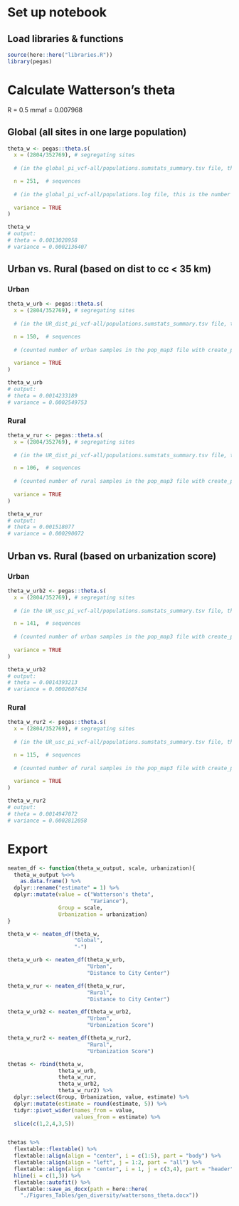 # Set up notebook
## Load libraries & functions
```r
source(here::here("libraries.R"))
library(pegas)
```

# Calculate Watterson's theta

R = 0.5
mmaf = 0.007968

## Global (all sites in one large population)
```r
theta_w <- pegas::theta.s(
  x = (2804/352769), # segregating sites
  
  # (in the global_pi_vcf-all/populations.sumstats_summary.tsv file, this is variant sites/all sites)

  n = 251,  # sequences
  
  # (in the global_pi_vcf-all/populations.log file, this is the number of samples)
  
  variance = TRUE
)

theta_w
# output: 
# theta = 0.0013028958 
# variance = 0.0002136407
```

## Urban vs. Rural (based on dist to cc < 35 km)
### Urban
```r
theta_w_urb <- pegas::theta.s(
  x = (2804/352769), # segregating sites
  
  # (in the UR_dist_pi_vcf-all/populations.sumstats_summary.tsv file, this is variant sites/all sites)

  n = 150,  # sequences
  
  # (counted number of urban samples in the pop_map3 file with create_popmap3_with_urb_rur.Rmd)
  
  variance = TRUE
)

theta_w_urb
# output: 
# theta = 0.0014233189  
# variance = 0.0002549753
```

### Rural
```r
theta_w_rur <- pegas::theta.s(
  x = (2804/352769), # segregating sites
  
  # (in the UR_dist_pi_vcf-all/populations.sumstats_summary.tsv file, this is variant sites/all sites)

  n = 106,  # sequences
  
  # (counted number of rural samples in the pop_map3 file with create_popmap3_with_urb_rur.Rmd)
  
  variance = TRUE
)

theta_w_rur
# output: 
# theta = 0.001518077   
# variance = 0.000290072
```

## Urban vs. Rural (based on urbanization score)
### Urban
```r
theta_w_urb2 <- pegas::theta.s(
  x = (2804/352769), # segregating sites
  
  # (in the UR_usc_pi_vcf-all/populations.sumstats_summary.tsv file, this is variant sites/all sites)

  n = 141,  # sequences
  
  # (counted number of urban samples in the pop_map3 file with create_popmap3_with_urb_rur.Rmd)
  
  variance = TRUE
)

theta_w_urb2
# output: 
# theta = 0.0014393213   
# variance = 0.0002607434
```

### Rural
```r
theta_w_rur2 <- pegas::theta.s(
  x = (2804/352769), # segregating sites
  
  # (in the UR_usc_pi_vcf-all/populations.sumstats_summary.tsv file, this is variant sites/all sites)

  n = 115,  # sequences
  
  # (counted number of rural samples in the pop_map3 file with create_popmap3_with_urb_rur.Rmd)
  
  variance = TRUE
)

theta_w_rur2
# output: 
# theta = 0.0014947072    
# variance = 0.0002812058
```

# Export
```r

neaten_df <- function(theta_w_output, scale, urbanization){
  theta_w_output %<>%
    as.data.frame() %>%
  dplyr::rename("estimate" = 1) %>%
  dplyr::mutate(value = c("Watterson's theta", 
                          "Variance"),
                Group = scale,
                Urbanization = urbanization)
}

theta_w <- neaten_df(theta_w,
                     "Global",
                     "-")

theta_w_urb <- neaten_df(theta_w_urb,
                         "Urban",
                         "Distance to City Center") 

theta_w_rur <- neaten_df(theta_w_rur,
                         "Rural",
                         "Distance to City Center")

theta_w_urb2 <- neaten_df(theta_w_urb2,
                         "Urban",
                         "Urbanization Score") 

theta_w_rur2 <- neaten_df(theta_w_rur2,
                         "Rural",
                         "Urbanization Score")

thetas <- rbind(theta_w,
                theta_w_urb,
                theta_w_rur,
                theta_w_urb2,
                theta_w_rur2) %>%
  dplyr::select(Group, Urbanization, value, estimate) %>%
  dplyr::mutate(estimate = round(estimate, 5)) %>%
  tidyr::pivot_wider(names_from = value,
                     values_from = estimate) %>%
  slice(c(1,2,4,3,5))


thetas %>%
  flextable::flextable() %>%
  flextable::align(align = "center", i = c(1:5), part = "body") %>%
  flextable::align(align = "left", j = 1:2, part = "all") %>%
  flextable::align(align = "center", i = 1, j = c(3,4), part = "header") %>%
  hline(i = c(1,3)) %>%
  flextable::autofit() %>%
  flextable::save_as_docx(path = here::here(
    "./Figures_Tables/gen_diversity/wattersons_theta.docx"))
```

